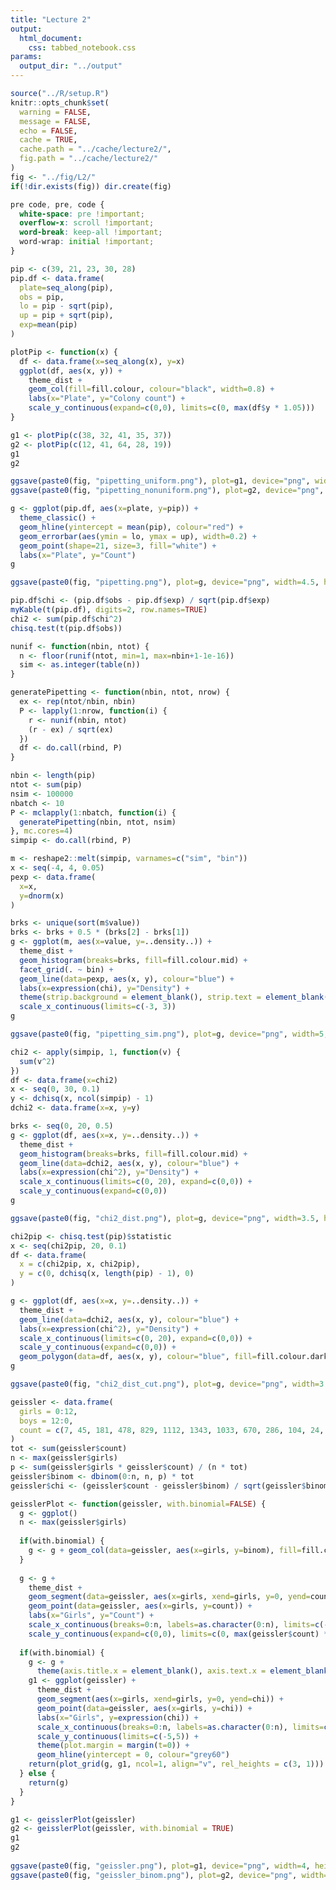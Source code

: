 ```yaml
---
title: "Lecture 2"
output:
  html_document:
    css: tabbed_notebook.css
params: 
  output_dir: "../output"
---
```


```r
source("../R/setup.R")
knitr::opts_chunk$set(
  warning = FALSE,
  message = FALSE,
  echo = FALSE,
  cache = TRUE,
  cache.path = "../cache/lecture2/",
  fig.path = "../cache/lecture2/"
)
fig <- "../fig/L2/"
if(!dir.exists(fig)) dir.create(fig)
```

```css
pre code, pre, code {
  white-space: pre !important;
  overflow-x: scroll !important;
  word-break: keep-all !important;
  word-wrap: initial !important;
}
```


```r
pip <- c(39, 21, 23, 30, 28)
pip.df <- data.frame(
  plate=seq_along(pip),
  obs = pip,
  lo = pip - sqrt(pip),
  up = pip + sqrt(pip),
  exp=mean(pip)
)
```

```r
plotPip <- function(x) {
  df <- data.frame(x=seq_along(x), y=x)
  ggplot(df, aes(x, y)) +
    theme_dist +
    geom_col(fill=fill.colour, colour="black", width=0.8) +
    labs(x="Plate", y="Colony count") +
    scale_y_continuous(expand=c(0,0), limits=c(0, max(df$y * 1.05)))
}

g1 <- plotPip(c(38, 32, 41, 35, 37))
g2 <- plotPip(c(12, 41, 64, 28, 19))
g1
g2

ggsave(paste0(fig, "pipetting_uniform.png"), plot=g1, device="png", width=3.5, height=2.5, dpi=300) 
ggsave(paste0(fig, "pipetting_nonuniform.png"), plot=g2, device="png", width=3.5, height=2.5, dpi=300) 
```

```r
g <- ggplot(pip.df, aes(x=plate, y=pip)) +
  theme_classic() +
  geom_hline(yintercept = mean(pip), colour="red") +
  geom_errorbar(aes(ymin = lo, ymax = up), width=0.2) +
  geom_point(shape=21, size=3, fill="white") +
  labs(x="Plate", y="Count")
g

ggsave(paste0(fig, "pipetting.png"), plot=g, device="png", width=4.5, height=3, dpi=300) 
```

```r
pip.df$chi <- (pip.df$obs - pip.df$exp) / sqrt(pip.df$exp)
myKable(t(pip.df), digits=2, row.names=TRUE)
chi2 <- sum(pip.df$chi^2)
chisq.test(t(pip.df$obs))
```

```r
nunif <- function(nbin, ntot) {
  n <- floor(runif(ntot, min=1, max=nbin+1-1e-16))
  sim <- as.integer(table(n))
}

generatePipetting <- function(nbin, ntot, nrow) {
  ex <- rep(ntot/nbin, nbin)
  P <- lapply(1:nrow, function(i) {
    r <- nunif(nbin, ntot)
    (r - ex) / sqrt(ex)
  })
  df <- do.call(rbind, P)
} 
```

```r
nbin <- length(pip)
ntot <- sum(pip)
nsim <- 100000
nbatch <- 10
P <- mclapply(1:nbatch, function(i) {
  generatePipetting(nbin, ntot, nsim)
}, mc.cores=4)
simpip <- do.call(rbind, P) 
```

```r
m <- reshape2::melt(simpip, varnames=c("sim", "bin"))
x <- seq(-4, 4, 0.05)
pexp <- data.frame(
  x=x,
  y=dnorm(x)
)

brks <- unique(sort(m$value))
brks <- brks + 0.5 * (brks[2] - brks[1])
g <- ggplot(m, aes(x=value, y=..density..)) +
  theme_dist +
  geom_histogram(breaks=brks, fill=fill.colour.mid) +
  facet_grid(. ~ bin) +
  geom_line(data=pexp, aes(x, y), colour="blue") +
  labs(x=expression(chi), y="Density") +
  theme(strip.background = element_blank(), strip.text = element_blank()) +
  scale_x_continuous(limits=c(-3, 3))
g

ggsave(paste0(fig, "pipetting_sim.png"), plot=g, device="png", width=5, height=2, dpi=300)
```

```r
chi2 <- apply(simpip, 1, function(v) {
  sum(v^2)
})
df <- data.frame(x=chi2)
x <- seq(0, 30, 0.1)
y <- dchisq(x, ncol(simpip) - 1)
dchi2 <- data.frame(x=x, y=y)

brks <- seq(0, 20, 0.5)
g <- ggplot(df, aes(x=x, y=..density..)) +
  theme_dist +
  geom_histogram(breaks=brks, fill=fill.colour.mid) +
  geom_line(data=dchi2, aes(x, y), colour="blue") +
  labs(x=expression(chi^2), y="Density") +
  scale_x_continuous(limits=c(0, 20), expand=c(0,0)) +
  scale_y_continuous(expand=c(0,0))
g

ggsave(paste0(fig, "chi2_dist.png"), plot=g, device="png", width=3.5, height=2.5, dpi=300)
```

```r
chi2pip <- chisq.test(pip)$statistic
x <- seq(chi2pip, 20, 0.1)
df <- data.frame(
  x = c(chi2pip, x, chi2pip),
  y = c(0, dchisq(x, length(pip) - 1), 0)
)

g <- ggplot(df, aes(x=x, y=..density..)) +
  theme_dist +
  geom_line(data=dchi2, aes(x, y), colour="blue") +
  labs(x=expression(chi^2), y="Density") +
  scale_x_continuous(limits=c(0, 20), expand=c(0,0)) +
  scale_y_continuous(expand=c(0,0)) +
  geom_polygon(data=df, aes(x, y), colour="blue", fill=fill.colour.dark)
g

ggsave(paste0(fig, "chi2_dist_cut.png"), plot=g, device="png", width=3.5, height=2.5, dpi=300)
```

```r
geissler <- data.frame(
  girls = 0:12,
  boys = 12:0,
  count = c(7, 45, 181, 478, 829, 1112, 1343, 1033, 670, 286, 104, 24, 3)
)
tot <- sum(geissler$count)
n <- max(geissler$girls)
p <- sum(geissler$girls * geissler$count) / (n * tot)
geissler$binom <- dbinom(0:n, n, p) * tot
geissler$chi <- (geissler$count - geissler$binom) / sqrt(geissler$binom)
```


```r
geisslerPlot <- function(geissler, with.binomial=FALSE) {
  g <- ggplot()
  n <- max(geissler$girls)
  
  if(with.binomial) {
    g <- g + geom_col(data=geissler, aes(x=girls, y=binom), fill=fill.colour.mid, colour="black", width=0.8)
  }
  
  g <- g +
    theme_dist +
    geom_segment(data=geissler, aes(x=girls, xend=girls, y=0, yend=count)) +
    geom_point(data=geissler, aes(x=girls, y=count)) +
    labs(x="Girls", y="Count") +
    scale_x_continuous(breaks=0:n, labels=as.character(0:n), limits=c(-0.5, 12.5)) +
    scale_y_continuous(expand=c(0,0), limits=c(0, max(geissler$count) * 1.05), breaks=c(500,1000))
  
  if(with.binomial) {
    g <- g + 
      theme(axis.title.x = element_blank(), axis.text.x = element_blank(), plot.margin = margin(b=0))
    g1 <- ggplot(geissler) +
      theme_dist +
      geom_segment(aes(x=girls, xend=girls, y=0, yend=chi)) +
      geom_point(data=geissler, aes(x=girls, y=chi)) +
      labs(x="Girls", y=expression(chi)) +
      scale_x_continuous(breaks=0:n, labels=as.character(0:n), limits=c(-0.5, 12.5)) +
      scale_y_continuous(limits=c(-5,5)) +
      theme(plot.margin = margin(t=0)) +
      geom_hline(yintercept = 0, colour="grey60")
    return(plot_grid(g, g1, ncol=1, align="v", rel_heights = c(3, 1)))
  } else {
    return(g)
  }
}
```


```r
g1 <- geisslerPlot(geissler)
g2 <- geisslerPlot(geissler, with.binomial = TRUE)
g1
g2
 
ggsave(paste0(fig, "geissler.png"), plot=g1, device="png", width=4, height=3.5, dpi=300)
ggsave(paste0(fig, "geissler_binom.png"), plot=g2, device="png", width=4, height=4, dpi=300)
```